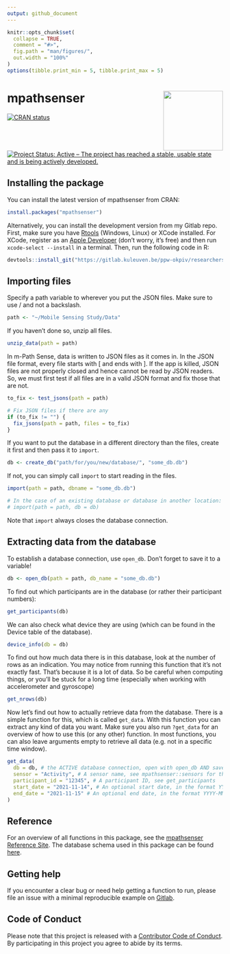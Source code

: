 ```yaml
---
output: github_document
---
```


<!-- README.md is generated from README.Rmd. Please edit that file -->

```r
knitr::opts_chunk$set(
  collapse = TRUE,
  comment = "#>",
  fig.path = "man/figures/",
  out.width = "100%"
)
options(tibble.print_min = 5, tibble.print_max = 5)
```

# mpathsenser <a href='https://ppw-okpiv.pages.gitlab.kuleuven.be/researchers/u0134047/mpathsenser/index.html'><img src='man/figures/logo.png' align="right" height="139" /></a>
[![CRAN status](https://www.r-pkg.org/badges/version/mpathsenser)](https://cran.r-project.org/package=mpathsenser)
[![Project Status: Active – The project has reached a stable, usable state and is being actively developed.](https://www.repostatus.org/badges/latest/active.svg)](https://www.repostatus.org/#active)

## Installing the package
You can install the latest version of mpathsenser from CRAN:

```r
install.packages("mpathsenser")
```

Alternatively, you can install the development version from my Gitlab repo. First, make sure you have [Rtools](https://cran.r-project.org/bin/windows/Rtools/) (Windows, Linux) or XCode installed. For XCode, register as an [Apple Developer](https://developer.apple.com/) (don't worry, it's free) and then run `xcode-select --install` in a terminal. Then, run the following code in R:

```r
devtools::install_git("https://gitlab.kuleuven.be/ppw-okpiv/researchers/u0134047/mpathsenser")
```

## Importing files

Specify a path variable to wherever you put the JSON files. Make sure to use / and not a backslash.

```r
path <- "~/Mobile Sensing Study/Data"
```

If you haven't done so, unzip all files.

```r
unzip_data(path = path)
```

In m-Path Sense, data is written to JSON files as it comes in. In the JSON file format, every file starts with [ and ends with ]. If the app is killed, JSON files are not properly closed and hence cannot be read by JSON readers. So, we must first test if all files are in a valid JSON format and fix those that are not.

```r
to_fix <- test_jsons(path = path)

# Fix JSON files if there are any
if (to_fix != "") {
  fix_jsons(path = path, files = to_fix)
}
```

If you want to  put the database in a different directory than the files, create it first and then pass it to `import`.

```r
db <- create_db("path/for/you/new/database/", "some_db.db")
``` 

If not, you can simply call `import` to start reading in the files.

```r
import(path = path, dbname = "some_db.db")

# In the case of an existing database or database in another location:
# import(path = path, db = db)
```

Note that `import` always closes the database connection.

## Extracting data from the database
To establish a database connection, use `open_db`. Don't forget to save it to a variable!

```r
db <- open_db(path = path, db_name = "some_db.db")
```

To find out which participants are in the database (or rather their participant numbers):
```r
get_participants(db)
```

We can also check what device they are using (which can be found in the Device table of the database).

```r
device_info(db = db)
```

To find out how much data there is in this database, look at the number of rows as an indication. You may notice from running this function that it's not exactly fast. That's because it is a lot of data. So be careful when computing things, or you'll be stuck for a long time (especially when working with accelerometer and gyroscope)

```r
get_nrows(db)
```

Now let's find out how to actually retrieve data from the database. There is a simple function for this, which is called `get_data`. With this function you can extract any kind of data you want. Make sure you also run `?get_data` for an overview of how to use this (or any other) function. In most functions, you can also leave arguments empty to retrieve all data (e.g. not in a specific time window).

```r
get_data(
  db = db, # the ACTIVE database connection, open with open_db AND save to a variable
  sensor = "Activity", # A sensor name, see mpathsenser::sensors for the full list
  participant_id = "12345", # A participant ID, see get_participants
  start_date = "2021-11-14", # An optional start date, in the format YYYY-MM-DD
  end_date = "2021-11-15" # An optional end date, in the format YYYY-MM-DD
)
```

## Reference 
For an overview of all functions in this package, see the [mpathsenser Reference Site](https://ppw-okpiv.pages.gitlab.kuleuven.be/researchers/u0134047/mpathsenser/reference/index.html). The database schema used in this package can be found [here](https://gitlab.kuleuven.be/ppw-okpiv/researchers/u0134047/mpathsenser/-/blob/master/inst/extdata/mpathsenser_db.png).

## Getting help
If you encounter a clear bug or need help getting a function to run, please file an issue with a minimal reproducible example on [Gitlab](https://gitlab.kuleuven.be/ppw-okpiv/researchers/u0134047/mpathsenser/-/issues).

## Code of Conduct
Please note that this project is released with a [Contributor Code of Conduct](CODE_OF_CONDUCT.md). By participating in this project you agree to abide by its terms.

